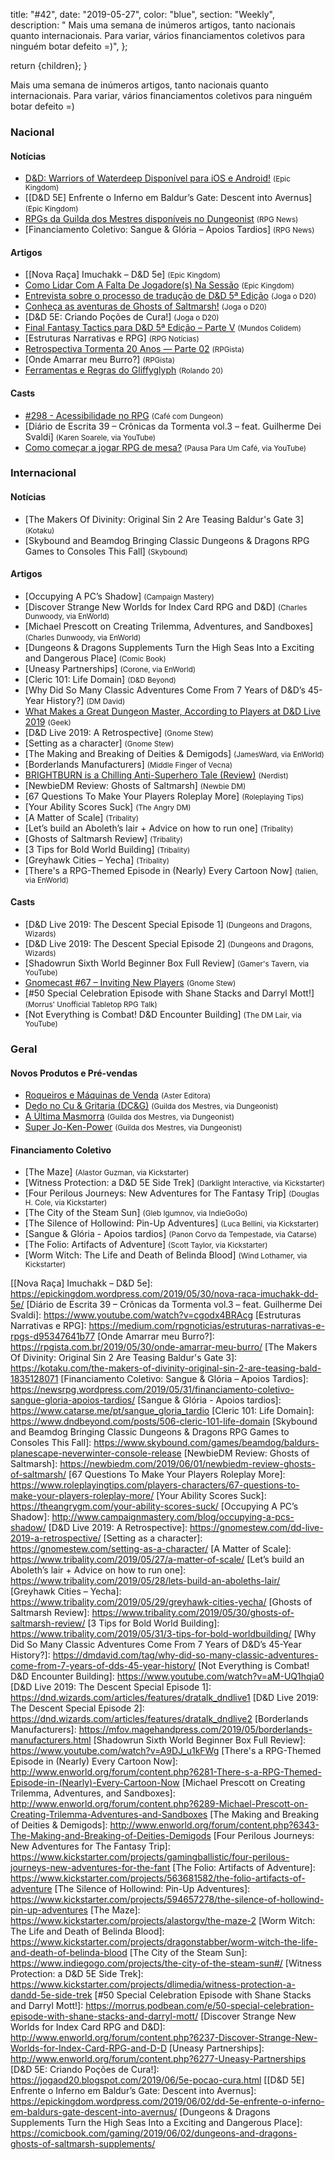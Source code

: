 
  title: "#42",
  date: "2019-05-27",
  color: "blue",
  section: "Weekly",
  description:
    "    Mais uma semana de inúmeros artigos, tanto nacionais quanto internacionais. Para variar, vários financiamentos coletivos para ninguém botar defeito =)",
};

  return <InternalLayout meta={meta}>{children}</InternalLayout>;
}

Mais uma semana de inúmeros artigos, tanto nacionais quanto internacionais. Para variar, vários financiamentos coletivos para ninguém botar defeito =)

### Nacional

#### Notícias

- [D&amp;D: Warriors of Waterdeep Disponível para iOS e Android!] <small>(Epic Kingdom)</small>
- [[D&amp;D 5E] Enfrente o Inferno em Baldur’s Gate: Descent into Avernus] <small>(Epic Kingdom)</small>
- [RPGs da Guilda dos Mestres disponíveis no Dungeonist] <small>(RPG News)</small>
- [Financiamento Coletivo: Sangue &amp; Glória – Apoios Tardios] <small>(RPG News)</small>

#### Artigos

- [[Nova Raça] Imuchakk – D&amp;D 5e] <small>(Epic Kingdom)</small>
- [Como Lidar Com A Falta De Jogadore(s) Na Sessão] <small>(Epic Kingdom)</small>
- [Entrevista sobre o processo de tradução de D&amp;D 5ª Edição] <small>(Joga o D20)</small>
- [Conheça as aventuras de Ghosts of Saltmarsh!] <small>(Joga o D20)</small>
- [D&amp;D 5E: Criando Poções de Cura!] <small>(Joga o D20)</small>
- [Final Fantasy Tactics para D&amp;D 5ª Edição – Parte V] <small>(Mundos Colidem)</small>
- [Estruturas Narrativas e RPG] <small>(RPG Notícias)</small>
- [Retrospectiva Tormenta 20 Anos — Parte 02] <small>(RPGista)</small>
- [Onde Amarrar meu Burro?] <small>(RPGista)</small>
- [Ferramentas e Regras do Gliffyglyph] <small>(Rolando 20)</small>

#### Casts

- [#298 - Acessibilidade no RPG] <small>(Café com Dungeon)</small>
- [Diário de Escrita 39 – Crônicas da Tormenta vol.3 – feat. Guilherme Dei Svaldi] <small>(Karen Soarele, via YouTube)</small>
- [Como começar a jogar RPG de mesa?] <small>(Pausa Para Um Café, via YouTube)</small>

### Internacional

#### Notícias

- [The Makers Of Divinity: Original Sin 2 Are Teasing Baldur&#039;s Gate 3] <small>(Kotaku)</small>
- [Skybound and Beamdog Bringing Classic Dungeons &amp; Dragons RPG Games to Consoles This Fall] <small>(Skybound)</small>

#### Artigos

- [Occupying A PC’s Shadow] <small>(Campaign Mastery)</small>
- [Discover Strange New Worlds for Index Card RPG and D&amp;D] <small>(Charles Dunwoody, via EnWorld)</small>
- [Michael Prescott on Creating Trilemma, Adventures, and Sandboxes] <small>(Charles Dunwoody, via EnWorld)</small>
- [Dungeons &amp; Dragons Supplements Turn the High Seas Into a Exciting and Dangerous Place] <small>(Comic Book)</small>
- [Uneasy Partnerships] <small>(Corone, via EnWorld)</small>
- [Cleric 101: Life Domain] <small>(D&amp;D Beyond)</small>
- [Why Did So Many Classic Adventures Come From 7 Years of D&amp;D’s 45-Year History?] <small>(DM David)</small>
- [What Makes a Great Dungeon Master, According to Players at D&amp;D Live 2019] <small>(Geek)</small>
- [D&amp;D Live 2019: A Retrospective] <small>(Gnome Stew)</small>
- [Setting as a character] <small>(Gnome Stew)</small>
- [The Making and Breaking of Deities &amp; Demigods] <small>(JamesWard, via EnWorld)</small>
- [Borderlands Manufacturers] <small>(Middle Finger of Vecna)</small>
- [BRIGHTBURN is a Chilling Anti-Superhero Tale (Review)] <small>(Nerdist)</small>
- [NewbieDM Review: Ghosts of Saltmarsh] <small>(Newbie DM)</small>
- [67 Questions To Make Your Players Roleplay More] <small>(Roleplaying Tips)</small>
- [Your Ability Scores Suck] <small>(The Angry DM)</small>
- [A Matter of Scale] <small>(Tribality)</small>
- [Let’s build an Aboleth’s lair + Advice on how to run one] <small>(Tribality)</small>
- [Ghosts of Saltmarsh Review] <small>(Tribality)</small>
- [3 Tips for Bold World Building] <small>(Tribality)</small>
- [Greyhawk Cities – Yecha] <small>(Tribality)</small>
- [There&#039;s a RPG-Themed Episode in (Nearly) Every Cartoon Now] <small>(talien, via EnWorld)</small>

#### Casts

- [D&amp;D Live 2019: The Descent Special Episode 1] <small>(Dungeons and Dragons, Wizards)</small>
- [D&amp;D Live 2019: The Descent Special Episode 2] <small>(Dungeons and Dragons, Wizards)</small>
- [Shadowrun Sixth World Beginner Box Full Review] <small>(Gamer&#039;s Tavern, via YouTube)</small>
- [Gnomecast #67 – Inviting New Players] <small>(Gnome Stew)</small>
- [#50 Special Celebration Episode with Shane Stacks and Darryl Mott!] <small>(Morrus&#039; Unofficial Tabletop RPG Talk)</small>
- [Not Everything is Combat! D&amp;D Encounter Building] <small>(The DM Lair, via YouTube)</small>

### Geral

#### Novos Produtos e Pré-vendas

- [Roqueiros e Máquinas de Venda] <small>(Aster Editora)</small>
- [Dedo no Cu &amp; Gritaria (DC&amp;G)] <small>(Guilda dos Mestres, via Dungeonist)</small>
- [A Última Masmorra] <small>(Guilda dos Mestres, via Dungeonist)</small>
- [Super Jo-Ken-Power] <small>(Guilda dos Mestres, via Dungeonist)</small>

#### Financiamento Coletivo

- [The Maze] <small>(Alastor Guzman, via Kickstarter)</small>
- [Witness Protection: a D&amp;D 5E Side Trek] <small>(Darklight Interactive, via Kickstarter)</small>
- [Four Perilous Journeys: New Adventures for The Fantasy Trip] <small>(Douglas H. Cole, via Kickstarter)</small>
- [The City of the Steam Sun] <small>(Gleb Igumnov, via IndieGoGo)</small>
- [The Silence of Hollowind: Pin-Up Adventures] <small>(Luca Bellini, via Kickstarter)</small>
- [Sangue &amp; Glória - Apoios tardios] <small>(Panon Corvo da Tempestade, via Catarse)</small>
- [The Folio: Artifacts of Adventure] <small>(Scott Taylor, via Kickstarter)</small>
- [Worm Witch: The Life and Death of Belinda Blood] <small>(Wind Lothamer, via Kickstarter)</small>

[what makes a great dungeon master, according to players at d&amp;d live 2019]: https://www.geek.com/culture/what-makes-a-great-dungeon-master-according-to-players-at-dd-live-2019-1788687/
[ferramentas e regras do gliffyglyph]: http://www.rolando20.com.br/ferramentas-e-regras-do-gliffyglyph/
[brightburn is a chilling anti-superhero tale (review)]: https://nerdist.com/article/brightburn-review-superman-horror/
[como lidar com a falta de jogadore(s) na sessão]: https://epickingdom.wordpress.com/2019/05/27/como-lidar-com-a-falta-de-jogadores-na-sessao/
[final fantasy tactics para d&amp;d 5ª edição – parte v]: https://www.mundoscolidem.com.br/final-fantasy-tactics-para-dd-5a-edicao-parte-v/
[entrevista sobre o processo de tradução de d&amp;d 5ª edição]: https://jogaod20.blogspot.com/2019/05/entrevista-traducao-5e.html
[rpgs da guilda dos mestres disponíveis no dungeonist]: https://newsrpg.wordpress.com/2019/05/28/dedo-no-c-gritaria-dcg-e-a-ultima-masmorra/
[dedo no cu &amp; gritaria (dc&amp;g)]: https://www.dungeonist.com/marketplace/product/dedo-no-cu-gritaria-dcg/
[a última masmorra]: https://www.dungeonist.com/marketplace/product/a-ultima-masmorra/
[super jo-ken-power]: https://www.dungeonist.com/marketplace/product/super-jo-ken-power/
[retrospectiva tormenta 20 anos — parte 02]: https://rpgista.com.br/2019/05/28/retrospectiva-tormenta-20-anos-parte-02/
[roqueiros e máquinas de venda]: https://astereditora.com.br/product/roqueiros-maquinas-de-venda/
[conheça as aventuras de ghosts of saltmarsh!]: https://jogaod20.blogspot.com/2019/05/aventuras-GoS.html
[como começar a jogar rpg de mesa?]: https://www.youtube.com/watch?v=ANACr6hkjrw
[d&amp;d: warriors of waterdeep disponível para ios e android!]: https://epickingdom.wordpress.com/2019/05/29/dd-warriors-of-waterdeep-disponivel-para-ios-e-android/
[#298 - acessibilidade no rpg]: https://www.podbean.com/media/share/pb-q2n5b-b2c1b4
[gnomecast #67 – inviting new players]: https://gnomestew.com/gnomecast-67-inviting-new-players/

[[Nova Raça] Imuchakk – D&amp;D 5e]: https://epickingdom.wordpress.com/2019/05/30/nova-raca-imuchakk-dd-5e/
[Diário de Escrita 39 – Crônicas da Tormenta vol.3 – feat. Guilherme Dei Svaldi]: https://www.youtube.com/watch?v=cgodx4BRAcg
[Estruturas Narrativas e RPG]: https://medium.com/rpgnoticias/estruturas-narrativas-e-rpgs-d95347641b77
[Onde Amarrar meu Burro?]: https://rpgista.com.br/2019/05/30/onde-amarrar-meu-burro/
[The Makers Of Divinity: Original Sin 2 Are Teasing Baldur&#039;s Gate 3]: https://kotaku.com/the-makers-of-divinity-original-sin-2-are-teasing-bald-1835128071
[Financiamento Coletivo: Sangue &amp; Glória – Apoios Tardios]: https://newsrpg.wordpress.com/2019/05/31/financiamento-coletivo-sangue-gloria-apoios-tardios/
[Sangue &amp; Glória - Apoios tardios]: https://www.catarse.me/pt/sangue_gloria_tardio
[Cleric 101: Life Domain]: https://www.dndbeyond.com/posts/506-cleric-101-life-domain
[Skybound and Beamdog Bringing Classic Dungeons &amp; Dragons RPG Games to Consoles This Fall]: https://www.skybound.com/games/beamdog/baldurs-planescape-neverwinter-console-release
[NewbieDM Review: Ghosts of Saltmarsh]: https://newbiedm.com/2019/06/01/newbiedm-review-ghosts-of-saltmarsh/
[67 Questions To Make Your Players Roleplay More]: https://www.roleplayingtips.com/players-characters/67-questions-to-make-your-players-roleplay-more/
[Your Ability Scores Suck]: https://theangrygm.com/your-ability-scores-suck/
[Occupying A PC’s Shadow]: http://www.campaignmastery.com/blog/occupying-a-pcs-shadow/
[D&amp;D Live 2019: A Retrospective]: https://gnomestew.com/dd-live-2019-a-retrospective/
[Setting as a character]: https://gnomestew.com/setting-as-a-character/
[A Matter of Scale]: https://www.tribality.com/2019/05/27/a-matter-of-scale/
[Let’s build an Aboleth’s lair + Advice on how to run one]: https://www.tribality.com/2019/05/28/lets-build-an-aboleths-lair/
[Greyhawk Cities – Yecha]: https://www.tribality.com/2019/05/29/greyhawk-cities-yecha/
[Ghosts of Saltmarsh Review]: https://www.tribality.com/2019/05/30/ghosts-of-saltmarsh-review/
[3 Tips for Bold World Building]: https://www.tribality.com/2019/05/31/3-tips-for-bold-worldbuilding/
[Why Did So Many Classic Adventures Come From 7 Years of D&amp;D’s 45-Year History?]: https://dmdavid.com/tag/why-did-so-many-classic-adventures-come-from-7-years-of-dds-45-year-history/
[Not Everything is Combat! D&amp;D Encounter Building]: https://www.youtube.com/watch?v=aM-UQ1hqia0
[D&amp;D Live 2019: The Descent Special Episode 1]: https://dnd.wizards.com/articles/features/dratalk_dndlive1
[D&amp;D Live 2019: The Descent Special Episode 2]: https://dnd.wizards.com/articles/features/dratalk_dndlive2
[Borderlands Manufacturers]: https://mfov.magehandpress.com/2019/05/borderlands-manufacturers.html
[Shadowrun Sixth World Beginner Box Full Review]: https://www.youtube.com/watch?v=A9DJ_u1kFWg
[There&#039;s a RPG-Themed Episode in (Nearly) Every Cartoon Now]: http://www.enworld.org/forum/content.php?6281-There-s-a-RPG-Themed-Episode-in-(Nearly)-Every-Cartoon-Now
[Michael Prescott on Creating Trilemma, Adventures, and Sandboxes]: http://www.enworld.org/forum/content.php?6289-Michael-Prescott-on-Creating-Trilemma-Adventures-and-Sandboxes
[The Making and Breaking of Deities &amp; Demigods]: http://www.enworld.org/forum/content.php?6343-The-Making-and-Breaking-of-Deities-Demigods
[Four Perilous Journeys: New Adventures for The Fantasy Trip]: https://www.kickstarter.com/projects/gamingballistic/four-perilous-journeys-new-adventures-for-the-fant
[The Folio: Artifacts of Adventure]: https://www.kickstarter.com/projects/563681582/the-folio-artifacts-of-adventure
[The Silence of Hollowind: Pin-Up Adventures]: https://www.kickstarter.com/projects/594657278/the-silence-of-hollowind-pin-up-adventures
[The Maze]: https://www.kickstarter.com/projects/alastorgv/the-maze-2
[Worm Witch: The Life and Death of Belinda Blood]: https://www.kickstarter.com/projects/dragonstabber/worm-witch-the-life-and-death-of-belinda-blood
[The City of the Steam Sun]: https://www.indiegogo.com/projects/the-city-of-the-steam-sun#/
[Witness Protection: a D&amp;D 5E Side Trek]: https://www.kickstarter.com/projects/dlimedia/witness-protection-a-dandd-5e-side-trek
[#50 Special Celebration Episode with Shane Stacks and Darryl Mott!]: https://morrus.podbean.com/e/50-special-celebration-episode-with-shane-stacks-and-darryl-mott/
[Discover Strange New Worlds for Index Card RPG and D&amp;D]: http://www.enworld.org/forum/content.php?6237-Discover-Strange-New-Worlds-for-Index-Card-RPG-and-D-D
[Uneasy Partnerships]: http://www.enworld.org/forum/content.php?6277-Uneasy-Partnerships
[D&amp;D 5E: Criando Poções de Cura!]: https://jogaod20.blogspot.com/2019/06/5e-pocao-cura.html
[[D&amp;D 5E] Enfrente o Inferno em Baldur’s Gate: Descent into Avernus]: https://epickingdom.wordpress.com/2019/06/02/dd-5e-enfrente-o-inferno-em-baldurs-gate-descent-into-avernus/
[Dungeons &amp; Dragons Supplements Turn the High Seas Into a Exciting and Dangerous Place]: https://comicbook.com/gaming/2019/06/02/dungeons-and-dragons-ghosts-of-saltmarsh-supplements/
